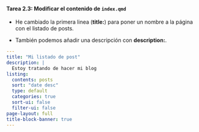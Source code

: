 ::: {.callout-important icon="false"}
#### Tarea 2.3: Modificar el contenido de `index.qmd`

- He cambiado la primera linea (**title:**) para poner un nombre a la página con el listado de posts.

- También podemos añadir una descripción con **description:**.


```yaml
---
title: "Mi listado de post"
description: |
  Estoy tratando de hacer mi blog
listing:
  contents: posts
  sort: "date desc"
  type: default
  categories: true
  sort-ui: false
  filter-ui: false
page-layout: full
title-block-banner: true
---
```

:::


